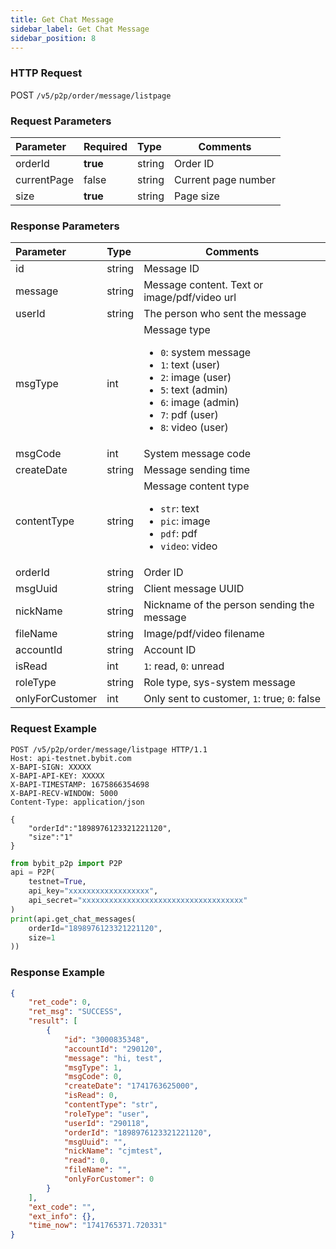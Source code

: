 ```yaml
---
title: Get Chat Message
sidebar_label: Get Chat Message
sidebar_position: 8
---
```


### HTTP Request
POST `/v5/p2p/order/message/listpage`

### Request Parameters
| Parameter | Required | Type | Comments|
|:----- |:-------|:-----|------ |
|orderId|**true** |string |Order ID |
|currentPage|false |string |Current page number|
|size|**true** |string |Page size |

### Response Parameters
| Parameter | Type | Comments|
|:----- |:-----|----- |
|id |string |Message ID |
|message |string |Message content. Text or image/pdf/video url |
|userId |string |The person who sent the message|
|msgType |int |Message type <ul><li>`0`: system message</li><li>`1`: text (user)</li><li>`2`: image (user)</li><li>`5`: text (admin)</li><li>`6`: image (admin)</li><li>`7`: pdf (user)</li><li>`8`: video (user)</li></ul>|
|msgCode |int |System message code|
|createDate |string |Message sending time|
|contentType |string |Message content type <ul><li>`str`: text</li><li>`pic`: image</li><li>`pdf`: pdf</li><li>`video`: video</li></ul>|
|orderId |string |Order ID |
|msgUuid |string |Client message UUID|
|nickName |string |Nickname of the person sending the message|
|fileName |string |Image/pdf/video filename|
|accountId |string |Account ID |
|isRead |int |`1`: read, `0`: unread|
|roleType |string |Role type, sys-system message |
|onlyForCustomer|int |Only sent to customer, `1`: true; `0`: false |

### Request Example

<Tabs groupId="programming-languages">
<TabItem value="http" label="HTTP">

```http
POST /v5/p2p/order/message/listpage HTTP/1.1
Host: api-testnet.bybit.com
X-BAPI-SIGN: XXXXX
X-BAPI-API-KEY: XXXXX
X-BAPI-TIMESTAMP: 1675866354698
X-BAPI-RECV-WINDOW: 5000
Content-Type: application/json

{
    "orderId":"1898976123321221120",
    "size":"1"
}
```

</TabItem>
<TabItem value="python" label="Python">

```python
from bybit_p2p import P2P
api = P2P(
    testnet=True,
    api_key="xxxxxxxxxxxxxxxxxx",
    api_secret="xxxxxxxxxxxxxxxxxxxxxxxxxxxxxxxxxxxx"
)
print(api.get_chat_messages(
    orderId="1898976123321221120",
    size=1
))
```

</TabItem>
</Tabs>

### Response Example

```json
{
    "ret_code": 0,
    "ret_msg": "SUCCESS",
    "result": [
        {
            "id": "3000835348",
            "accountId": "290120",
            "message": "hi, test",
            "msgType": 1,
            "msgCode": 0,
            "createDate": "1741763625000",
            "isRead": 0,
            "contentType": "str",
            "roleType": "user",
            "userId": "290118",
            "orderId": "1898976123321221120",
            "msgUuid": "",
            "nickName": "cjmtest",
            "read": 0,
            "fileName": "",
            "onlyForCustomer": 0
        }
    ],
    "ext_code": "",
    "ext_info": {},
    "time_now": "1741765371.720331"
}
```
